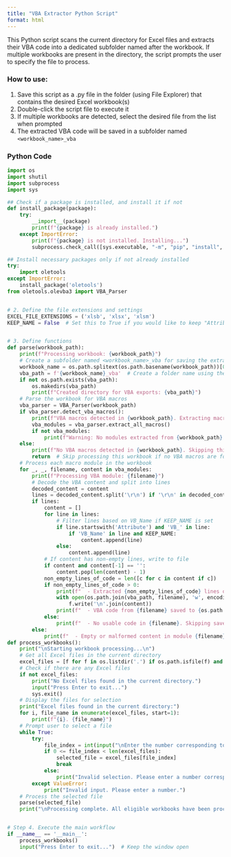 ```yaml
---
title: "VBA Extractor Python Script"
format: html
---
```


This Python script scans the current directory for Excel files and extracts their VBA code into a dedicated subfolder named after the workbook. If multiple workbooks are present in the directory, the script prompts the user to specify the file to process.

### How to use:

1.  Save this script as a .py file in the folder (using File Explorer) that contains the desired Excel workbook(s)
2.  Double-click the script file to execute it
3.  If multiple workbooks are detected, select the desired file from the list when prompted
4.  The extracted VBA code will be saved in a subfolder named `<workbook_name>_vba`

### Python Code

``` python
import os
import shutil
import subprocess
import sys

## Check if a package is installed, and install it if not
def install_package(package):
    try:
        __import__(package)
        print(f"{package} is already installed.")
    except ImportError:
        print(f"{package} is not installed. Installing...")
        subprocess.check_call([sys.executable, "-m", "pip", "install", "--user", package])

## Install necessary packages only if not already installed
try:
    import oletools
except ImportError:
    install_package('oletools')
from oletools.olevba3 import VBA_Parser


# 2. Define the file extensions and settings
EXCEL_FILE_EXTENSIONS = ('xlsb', 'xlsx', 'xlsm')
KEEP_NAME = False  # Set this to True if you would like to keep "Attribute VB_Name"


# 3. Define functions
def parse(workbook_path):
    print(f"Processing workbook: {workbook_path}")
    # Create a subfolder named <workbook_name>_vba for saving the extracted VBA code
    workbook_name = os.path.splitext(os.path.basename(workbook_path))[0]
    vba_path = f'{workbook_name}_vba'  # Create a folder name using the workbook name
    if not os.path.exists(vba_path):
        os.makedirs(vba_path)
        print(f"Created directory for VBA exports: {vba_path}")
    # Parse the workbook for VBA macros
    vba_parser = VBA_Parser(workbook_path)
    if vba_parser.detect_vba_macros():
        print(f"VBA macros detected in {workbook_path}. Extracting macros...")
        vba_modules = vba_parser.extract_all_macros()
        if not vba_modules:
            print(f"Warning: No modules extracted from {workbook_path}.")
    else:
        print(f"No VBA macros detected in {workbook_path}. Skipping this file.")
        return  # Skip processing this workbook if no VBA macros are found
    # Process each macro module in the workbook
    for _, _, filename, content in vba_modules:
        print(f"Processing VBA module: {filename}")
        # Decode the VBA content and split into lines
        decoded_content = content
        lines = decoded_content.split('\r\n') if '\r\n' in decoded_content else decoded_content.split('\n')
        if lines:
            content = []
            for line in lines:
                # Filter lines based on VB_Name if KEEP_NAME is set
                if line.startswith('Attribute') and 'VB_' in line:
                    if 'VB_Name' in line and KEEP_NAME:
                        content.append(line)
                else:
                    content.append(line)
            # If content has non-empty lines, write to file
            if content and content[-1] == '':
                content.pop(len(content) - 1)
            non_empty_lines_of_code = len([c for c in content if c])
            if non_empty_lines_of_code > 0:
                print(f"  - Extracted {non_empty_lines_of_code} lines of VBA code from module {filename}.")
                with open(os.path.join(vba_path, filename), 'w', encoding='utf-8') as f:
                    f.write('\n'.join(content))
                print(f"  - VBA code from {filename} saved to {os.path.join(vba_path, filename)}\n")
            else:
                print(f"  - No usable code in {filename}. Skipping save.\n")
        else:
            print(f"  - Empty or malformed content in module {filename}. Skipping.\n")
def process_workbooks():
    print("\nStarting workbook processing...\n")
    # Get all Excel files in the current directory
    excel_files = [f for f in os.listdir('.') if os.path.isfile(f) and f.lower().endswith(EXCEL_FILE_EXTENSIONS)]
    # Check if there are any Excel files
    if not excel_files:
        print("No Excel files found in the current directory.")
        input("Press Enter to exit...")
        sys.exit()
    # Display the files for selection
    print("Excel files found in the current directory:")
    for i, file_name in enumerate(excel_files, start=1):
        print(f"{i}. {file_name}")
    # Prompt user to select a file
    while True:
        try:
            file_index = int(input("\nEnter the number corresponding to the file you want to process: ")) - 1
            if 0 <= file_index < len(excel_files):
                selected_file = excel_files[file_index]
                break
            else:
                print("Invalid selection. Please enter a number corresponding to the listed files.")
        except ValueError:
            print("Invalid input. Please enter a number.")
    # Process the selected file
    parse(selected_file)
    print("\nProcessing complete. All eligible workbooks have been processed.\n")


# Step 4. Execute the main workflow
if __name__ == '__main__':
    process_workbooks()
    input("Press Enter to exit...")  # Keep the window open
```
